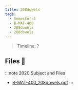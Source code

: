 ```yaml
---
title: 208dowels
tags:
  - Semester-4
  - B-MAT-400
  - 208dowels
  - 208dowels
---
```

> Timeline: ?


## Files 📂

:::note 2020 Subject and Files
- [B-MAT-400_208dowels.pdf](https://github.com/Studio-17/Epitech-Subjects/raw/main/Semester-4/B-MAT-400/208dowels/208dowels/B-MAT-400_208dowels.pdf)
:::
